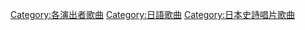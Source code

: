 [[Category:各演出者歌曲|Category:各演出者歌曲]]
[[Category:日語歌曲|Category:日語歌曲]]
[[Category:日本史詩唱片歌曲|Category:日本史詩唱片歌曲]]